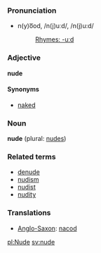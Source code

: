 ===Pronunciation===
*n(y)o͞od, /n(j)uːd/, /n(j)u:d/
*:[[Rhymes:English:-uːd|Rhymes: -uːd]]

===Adjective===
'''nude'''

====Synonyms====
*[[naked]]

===Noun===
'''nude''' (plural: [[nudes]])

===Related terms===
*[[denude]]
*[[nudism]]
*[[nudist]]
*[[nudity]]

===Translations===
*[[Anglo-Saxon]]: [[nacod]]

[[pl:Nude]]
[[sv:nude]]